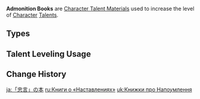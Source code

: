 {{Terminology Infobox
|image        = <gallery>
Item Teachings of Admonition.png|Teachings
Item Guide to Admonition.png|Guide
Item Philosophies of Admonition.png|Philosophies
</gallery>
|type         = Item Groups
|type2        = Character Talent Materials
|type3        = Talent Books
|type4        = Talent Book Groups
|day1         = Monday
|day2         = Thursday
|day3         = Sunday
|source1      = Steeple of Ignorance
}}
'''Admonition Books''' are [[Character Talent Material]]s used to increase the level of [[Character]] [[Talents]].

==Types==
{{Material Quality
|2=Teachings of Admonition
|3=Guide to Admonition
|4=Philosophies of Admonition
}}

==Talent Leveling Usage==
{{Talent Leveling Usage|item=Teachings of Admonition|item2=Guide to Admonition|item3=Philosophies of Admonition|or=yes}}

==Change History==
{{Change History|3.0}}
[[Category:Admonition Books| ]]

[[ja:「忠言」の本]]
[[ru:Книги о «Наставлениях»]]
[[uk:Книжки про Напоумлення]]